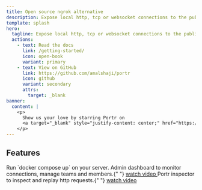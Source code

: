 ```yaml
---
title: Open source ngrok alternative
description: Expose local http, tcp or websocket connections to the public internet
template: splash
hero:
  tagline: Expose local http, tcp or websocket connections to the public internet
  actions:
    - text: Read the docs
      link: /getting-started/
      icon: open-book
      variant: primary
    - text: View on GitHub
      link: https://github.com/amalshaji/portr
      icon: github
      variant: secondary
      attrs:
        target: _blank
banner:
  content: |
    <p>
      Show us your love by starring Portr on
      <a target="_blank" style="justify-content: center;" href="https://github.com/amalshaji/portr">GitHub</a>
    </p>
---
```



## Features

<CardGrid stagger>
  <Card title="Self hosted" icon="laptop">
    Run `docker compose up` on your server.
  </Card>
  <Card title="Admin dashboard" icon="rocket">
    Admin dashboard to monitor connections, manage teams and members.{" "}
    <a target="_blank" href="https://youtu.be/P37la8DjrzA">
      watch video
    </a>
  </Card>
  <Card title="Portr inspector" icon="magnifier">
    Portr inspector to inspect and replay http requests.{" "}
    <a target="_blank" href="https://youtu.be/hhbte2JI3qk">
      watch video
    </a>
  </Card>
</CardGrid>
